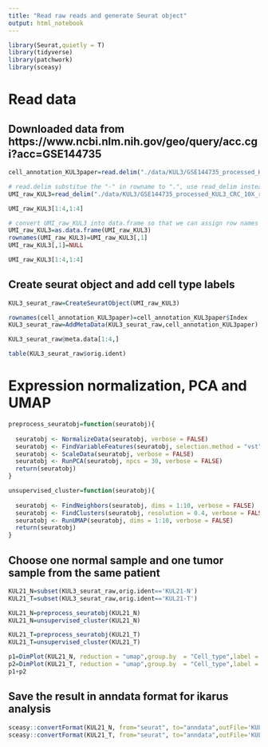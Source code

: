 ```yaml
---
title: "Read raw reads and generate Seurat object"
output: html_notebook
---
```


```r
library(Seurat,quietly = T)
library(tidyverse)
library(patchwork)
library(sceasy)
```

# Read data
## Downloaded data from https://www.ncbi.nlm.nih.gov/geo/query/acc.cgi?acc=GSE144735
```r
cell_annotation_KUL3paper=read.delim("./data/KUL3/GSE144735_processed_KUL3_CRC_10X_annotation.txt")

# read.delim substitue the "-" in rowname to ".", use read_delim instead
UMI_raw_KUL3=read_delim("./data/KUL3/GSE144735_processed_KUL3_CRC_10X_raw_UMI_count_matrix.txt")
```

```r
UMI_raw_KUL3[1:4,1:4]
```

```r
# convert UMI_raw_KUL3 into data.frame so that we can assign row names
UMI_raw_KUL3=as.data.frame(UMI_raw_KUL3)
rownames(UMI_raw_KUL3)=UMI_raw_KUL3[,1]
UMI_raw_KUL3[,1]=NULL
```

```r
UMI_raw_KUL3[1:4,1:4]
```

## Create seurat object and add cell type labels
```r
KUL3_seurat_raw=CreateSeuratObject(UMI_raw_KUL3)
```

```r
rownames(cell_annotation_KUL3paper)=cell_annotation_KUL3paper$Index
KUL3_seurat_raw=AddMetaData(KUL3_seurat_raw,cell_annotation_KUL3paper)
```

```r
KUL3_seurat_raw@meta.data[1:4,]
```

```r
table(KUL3_seurat_raw$orig.ident)
```

# Expression normalization, PCA and UMAP
```r
preprocess_seuratobj=function(seuratobj){
  
  seuratobj <- NormalizeData(seuratobj, verbose = FALSE)
  seuratobj <- FindVariableFeatures(seuratobj, selection.method = "vst", nfeatures = 2000, verbose = FALSE)
  seuratobj <- ScaleData(seuratobj, verbose = FALSE)
  seuratobj <- RunPCA(seuratobj, npcs = 30, verbose = FALSE)
  return(seuratobj)
}
```

```r
unsupervised_cluster=function(seuratobj){
  
  seuratobj <- FindNeighbors(seuratobj, dims = 1:10, verbose = FALSE)
  seuratobj <- FindClusters(seuratobj, resolution = 0.4, verbose = FALSE)
  seuratobj <- RunUMAP(seuratobj, dims = 1:10, verbose = FALSE)
  return(seuratobj)
}
```

## Choose one normal sample and one tumor sample from the same patient
```r
KUL21_N=subset(KUL3_seurat_raw,orig.ident=='KUL21-N')
KUL21_T=subset(KUL3_seurat_raw,orig.ident=='KUL21-T')
```

```r
KUL21_N=preprocess_seuratobj(KUL21_N)
KUL21_N=unsupervised_cluster(KUL21_N)

KUL21_T=preprocess_seuratobj(KUL21_T)
KUL21_T=unsupervised_cluster(KUL21_T)
```

```r
p1=DimPlot(KUL21_N, reduction = "umap",group.by  = "Cell_type",label = T)+ NoLegend()
p2=DimPlot(KUL21_T, reduction = "umap",group.by  = "Cell_type",label = T) + NoLegend()
p1+p2
```
## Save the result in anndata format for ikarus analysis
```r
sceasy::convertFormat(KUL21_N, from="seurat", to="anndata",outFile='KUL21_N.h5ad')
sceasy::convertFormat(KUL21_T, from="seurat", to="anndata",outFile='KUL21_T.h5ad')
```
